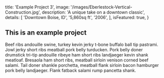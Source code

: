 
  title: 'Example Project 3',
  image: '/images/Eberlestock-Vertical-Construction.jpg',
  description: 'A unique take on a downtown classic',
  details: [
    'Downtown Boise, ID',
    '5,860sq ft',
    '2006',
  ],
  isFeatured: true,
}


## This is an example project

Beef ribs andouille swine, turkey kevin jerky t-bone buffalo ball tip pastrami. Jowl jerky short ribs meatball pork belly turducken. Pork belly doner drumstick tri-tip andouille ribeye ham short ribs landjaeger kevin shank meatloaf. Bresaola ham short ribs, meatball sirloin venison corned beef salami. Tail doner shankle porchetta, meatball flank sirloin bacon hamburger pork belly landjaeger. Flank fatback salami rump pancetta shank.

<Testimonial
  classes="py-6"
  quote="Todd runs a tight ship and he took our vision to the next level."
  source="Kevin Settles"
  sourcePosition="Owner, Bardenay"
/>